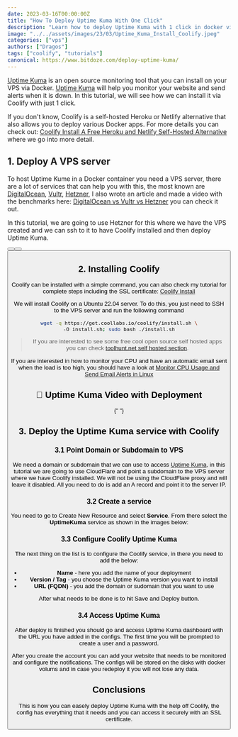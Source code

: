```yaml
---
date: 2023-03-16T00:00:00Z
title: "How To Deploy Uptime Kuma With One Click"
description: "Learn how to deploy Uptime Kuma with 1 click in docker via Coolify."
image: "../../assets/images/23/03/Uptime_Kuma_Install_Coolify.jpeg"
categories: ["vps"]
authors: ["Dragos"]
tags: ["coolify", "tutorials"]
canonical: https://www.bitdoze.com/deploy-uptime-kuma/
---
```



[Uptime Kuma](https://www.bitdoze.com/uptime-kuma-tool/) is an open source monitoring tool that you can install on your VPS via Docker. [Uptime Kuma](https://uptimekuma.org/) will help you monitor your website and send alerts when it is down. In this tutorial, we will see how we can install it via Coolify with just 1 click.

If you don't know, Coolify is a self-hosted Heroku or Netlify alternative that also allows you to deploy various Docker apps. For more details you can check out: [Coolify Install A Free Heroku and Netlify Self-Hosted Alternative](https://www.bitdoze.com/coolify-install-heroku-alternative/) where we go into more detail.

## 1. Deploy A VPS server

To host Uptime Kume in a Docker container you need a VPS server, there are a lot of services that can help you with this, the most known are [DigitalOcean](https://go.bitdoze.com/do), [Vultr](https://go.bitdoze.com/vultr), [Hetzner](https://go.bitdoze.com/hetzner), I also wrote an article and made a video with the benchmarks here: [DigitalOcean vs Vultr vs Hetzner](https://www.wpdoze.com/digitalocean-vs-vultr-vs-hetzner/) you can check it out.

In this tutorial, we are going to use Hetzner for this where we have the VPS created and we can ssh to it to have Coolify installed and then deploy Uptime Kuma.

<Button link="https://go.bitdoze.com/do" text="DigitalOcean $100 Free" />
<Button link="https://go.bitdoze.com/vultr" text="Vultr $100 Free" />
<Button link="https://go.bitdoze.com/hetzner" text="Hetzner €⁠20 Free" />

## 2. Installing Coolify

Coolify can be installed with a simple command, you can also check my tutorial for complete steps including the SSL certificate: [Coolify Install](https://www.bitdoze.com/coolify-install-heroku-alternative/)

We will install Coolify on a Ubuntu 22.04 server. To do this, you just need to SSH to the VPS server and run the following command

```bash
wget -q https://get.coollabs.io/coolify/install.sh \
-O install.sh; sudo bash ./install.sh
```


> If you are interested to see some free cool open source self hosted apps you can check [toolhunt.net self hosted section](https://toolhunt.net/sh/).

If you are interested in how to monitor your CPU and have an automatic email sent when the load is too high, you should have a look at [Monitor CPU Usage and Send Email Alerts in Linux](https://www.bitdoze.com/monitor-cpu-usage-and-send-email-alerts-in-linux/)

## 🎥 Uptime Kuma Video with Deployment

<YouTubeEmbed
  url="https://www.youtube.com/embed/GYbqyhs4suk"
  label="How To Deploy Uptime Kuma With One Click"
/>{" "}

## 3. Deploy the Uptime Kuma service with Coolify

### 3.1 Point Domain or Subdomain to VPS

We need a domain or subdomain that we can use to access [Uptime Kuma](https://uptimekuma.org/), in this tutorial we are going to use CloudFlare and point a subdomain to the VPS server where we have Coolify installed. We will not be using the CloudFlare proxy and will leave it disabled. All you need to do is add an A record and point it to the server IP.

### 3.2 Create a service

You need to go to Create New Resource and select **Service**. From there select the **UptimeKuma** service as shown in the images below:

<Picture
  src={img1}
  alt="Coolify service create"
/>
<Picture
  src={img2}
  alt="Coolify choose UptimeKuma"
/>

### 3.3 Configure Coolify Uptime Kuma

The next thing on the list is to configure the Coolify service, in there you need to add the below:

- **Name** - here you add the name of your deployment
- **Version / Tag** - you choose the Uptime Kuma version you want to install
- **URL (FQDN)** - you add the domain or sudomain that you want to use

<Picture
  src={img3}
  alt="Coolify UptimeKuma Configs"
/>

After what needs to be done is to hit Save and Deploy button.

### 3.4 Access Uptime Kuma

After deploy is finished you should go and access Uptime Kuma dashboard with the URL you have added in the configs. The first time you will be prompted to create a user and a password.

<Picture
  src={img4}
  alt=" UptimeKuma Access"
/>

After you create the account you can add your website that needs to be monitored and configure the notifications. The configs will be stored on the disks with docker volums and in case you redeploy it you will not lose any data.

## Conclusions

This is how you can easely deploy Uptime Kuma with the help off Coolify, the config has everything that it needs and you can access it securely with an SSL certificate.
